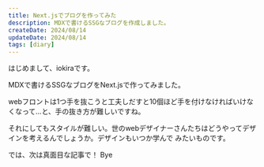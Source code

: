 ```yaml
---
title: Next.jsでブログを作ってみた
description: MDXで書けるSSGなブログを作成しました。
createDate: 2024/08/14
updateDate: 2024/08/14
tags: [diary]
---
```


はじめまして、iokiraです。

MDXで書けるSSGなブログをNext.jsで作ってみました。

webフロントは1つ手を抜こうと工夫しだすと10個ほど手を付けなければいけなくなって…と、手の抜き方が難しいですね。

それにしてもスタイルが難しい。世のwebデザイナーさんたちはどうやってデザインを考えるんでしょうか。デザインもいつか学んで
みたいものです。

では、次は真面目な記事で！ Bye
